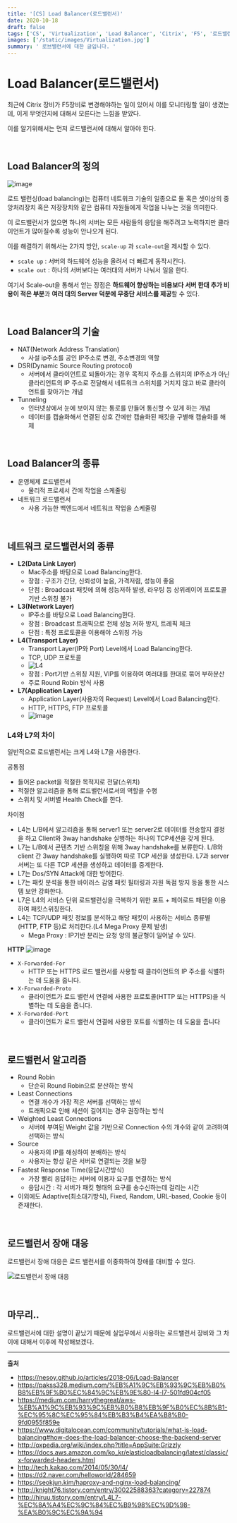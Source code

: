 ```yaml
---
title: '[CS] Load Balancer(로드밸런서)'
date: 2020-10-18
draft: false
tags: ['CS', 'Virtualization', 'Load Balancer', 'Citrix', 'F5', '로드밸런서']
images: ['/static/images/Virtualization.jpg']
summary: ' 로브밸런서에 대한 글입니다. '
---
```


# Load Balancer(로드밸런서)

최근에 Citrix 장비가 F5장비로 변경해야하는 일이 있어서 이를 모니터링할 일이 생겼는데, 이게 무엇인지에 대해서 모른다는 느낌을 받았다.

이를 알기위해서는 먼저 로드밸런서에 대해서 알아야 한다.

<br />

## Load Balancer의 정의

![image](https://user-images.githubusercontent.com/42582516/96366790-ea592c80-1184-11eb-9110-838bc94fcd5b.png)

로드 밸런싱(load balancing)는 컴퓨터 네트워크 기술의 일종으로 둘 혹은 셋이상의 중앙처리장치 혹은 저장장치와 같은 컴퓨터 자원들에게 작업을 나누는 것을 의미한다.

이 로드밸런서가 없으면 하나의 서버는 모든 사람들의 응답을 해주려고 노력하지만 클라이언트가 많아질수록 성능이 안나오게 된다.

이를 해결하기 위해서는 2가지 방안, `scale-up` 과 `scale-out`을 제시할 수 있다.

- `scale up` : 서버의 하드웨어 성능을 올려서 더 빠르게 동작시킨다.
- `scale out` : 하나의 서버보다는 여러대의 서버가 나눠서 일을 한다.

여기서 Scale-out을 통해서 얻는 장점은 **하드웨어 향상하는 비용보다 서버 한대 추가 비용이 적은 부분**과 **여러 대의 Server 덕분에 무중단 서비스를 제공**할 수 있다.

<br />

## Load Balancer의 기술

- NAT(Network Address Translation)
  - 사설 ip주소를 공인 IP주소로 변경, 주소변경의 역할
- DSR(Dynamic Source Routing protocol)
  - 서버에서 클라이언트로 되돌아가는 경우 목적지 주소를 스위치의 IP주소가 아닌 클라리언트의 IP 주소로 전달해서 네트워크 스위치를 거치지 않고 바로 클라이언트를 찾아가는 개념
- Tunneling
  - 인터넷상에서 눈에 보이지 않는 통로를 만들어 통신할 수 있게 하는 개념
  - 데이터를 캡슐화해서 연결된 상호 간에만 캡슐화된 패킷을 구별해 캡슐화를 해제

<br />

## Load Balancer의 종류

- 운영체제 로드밸런서
  - 물리적 프로세서 간에 작업을 스케줄링
- 네트워크 로드밸런서
  - 사용 가능한 백엔드에서 네트워크 작업을 스케줄링

<br />

## 네트워크 로드밸런서의 종류

- **L2(Data Link Layer)**
  - Mac주소를 바탕으로 Load Balancing한다.
  - 장점 : 구조가 간단, 신뢰성이 높음, 가격저렴, 성능이 좋음
  - 단점 : Broadcast 패킷에 의해 성능저하 발생, 라우팅 등 상위레이어 프로토콜 기반 스위칭 불가
- **L3(Network Layer)**
  - IP주소를 바탕으로 Load Balancing한다.
  - 장점 : Broadcast 트래픽으로 전체 성능 저하 방지, 트레픽 체크
  - 단점 : 특정 프로토콜을 이용해야 스위칭 가능
- **L4(Transport Layer)**
  - Transport Layer(IP와 Port) Level에서 Load Balancing한다.
  - TCP, UDP 프로토콜
  - ![L4](https://user-images.githubusercontent.com/42582516/97098680-35ae9600-16c3-11eb-8950-1a68a84016de.png)
  - 장점 : Port기반 스위칭 지원, VIP를 이용하여 여러대를 한대로 묶어 부하분산
  - 주로 Round Robin 방식 사용
- **L7(Application Layer)**
  - Application Layer(사용자의 Request) Level에서 Load Balancing한다.
  - HTTP, HTTPS, FTP 프로토콜
  - ![image](https://user-images.githubusercontent.com/42582516/97098729-d2713380-16c3-11eb-8824-86a033ffa960.png)

### L4와 L7의 차이

일반적으로 로드밸런서는 크게 L4와 L7을 사용한다.

공통점

- 들어온 packet을 적절한 목적지로 전달(스위치)
- 적절한 알고리즘을 통해 로드밸런서로서의 역할을 수행
- 스위치 및 서버별 Health Check를 한다.

차이점

- L4는 L/B에서 알고리즘을 통해 server1 또는 server2로 데이터를 전송할지 결정을 하고 Client와 3way handshake 실행하는 하나의 TCP세션을 갖게 된다.
- L7는 L/B에서 콘텐츠 기반 스위칭을 위해 3way handshake를 보류한다. L/B와 client 간 3way handshake를 실행하여 따로 TCP 세션을 생성한다. L7과 server서버는 또 다른 TCP 세션을 생성하고 데이터를 중계한다.
- L7는 Dos/SYN Attack에 대한 방어한다.
- L7는 패킷 분석을 통한 바이러스 감염 패킷 필터링과 자원 독점 방지 등을 통한 시스템 보안 강화한다.
- L7은 L4의 서비스 단위 로드밸런싱을 극복하기 위한 포트 + 페이로드 패턴을 이용하여 패킷스위칭한다.
- L4는 TCP/UDP 패킷 정보를 분석하고 해당 패킷이 사용하는 서비스 종류별(HTTP, FTP 등)로 처리한다.(L4 Mega Proxy 문제 발생)
  - Mega Proxy : IP기반 분리는 요청 양의 불균형이 일어날 수 있다.

**HTTP**
![image](https://user-images.githubusercontent.com/42582516/97098788-6cd17700-16c4-11eb-9705-fe3150b62645.png)

- `X-Forwarded-For`
  - HTTP 또는 HTTPS 로드 밸런서를 사용할 때 클라이언트의 IP 주소를 식별하는 데 도움을 줍니다.
- `X-Forwarded-Proto`
  - 클라이언트가 로드 밸런서 연결에 사용한 프로토콜(HTTP 또는 HTTPS)을 식별하는 데 도움을 줍니다.
- `X-Forwarded-Port`
  - 클라이언트가 로드 밸런서 연결에 사용한 포트를 식별하는 데 도움을 줍니다

<br />

## 로드밸런서 알고리즘

- Round Robin
  - 단순히 Round Robin으로 분산하는 방식
- Least Connections
  - 연결 개수가 가장 적은 서버를 선택하는 방식
  - 트래픽으로 인해 세션이 길어지는 경우 권장하는 방식
- Weighted Least Connections
  - 서버에 부여된 Weight 값을 기반으로 Connection 수의 개수와 같이 고려하여 선택하는 방식
- Source
  - 사용자의 IP를 해싱하여 분배하는 방식
  - 사용자는 항상 같은 서버로 연결되는 것을 보장
- Fastest Response Time(응답시간방식)
  - 가장 빨리 응답하는 서버에 이용자 요구를 연결하는 방식
  - 응답시간 : 각 서버가 패킷 형태의 요구를 송수신하는데 걸리는 시간
- 이외에도 Adaptive(최소대기방식), Fixed, Random, URL-based, Cookie 등이 존재한다.

<br />

## 로드밸런서 장애 대응

로드밸런서 장애 대응은 로드 밸런서를 이중화하여 장애를 대비할 수 있다.

![로드밸런서 장애 대응](https://user-images.githubusercontent.com/42582516/97099076-c8513400-16c7-11eb-8be0-57e02faabfec.gif)

<br />

## 마무리..

로드밸런서에 대한 설명이 끝났기 때문에 실업무에서 사용하는 로드밸런서 장비와 그 차이에 대해서 이후에 작성해보겠다.

---

**출처**

- https://nesoy.github.io/articles/2018-06/Load-Balancer
- https://pakss328.medium.com/%EB%A1%9C%EB%93%9C%EB%B0%B8%EB%9F%B0%EC%84%9C%EB%9E%80-l4-l7-501fd904cf05
- https://medium.com/harrythegreat/aws-%EB%A1%9C%EB%93%9C%EB%B0%B8%EB%9F%B0%EC%8B%B1-%EC%95%8C%EC%95%84%EB%B3%B4%EA%B8%B0-9fd0955f859e
- https://www.digitalocean.com/community/tutorials/what-is-load-balancing#how-does-the-load-balancer-choose-the-backend-server
- http://oxpedia.org/wiki/index.php?title=AppSuite:Grizzly
- https://docs.aws.amazon.com/ko_kr/elasticloadbalancing/latest/classic/x-forwarded-headers.html
- http://tech.kakao.com/2014/05/30/l4/
- https://d2.naver.com/helloworld/284659
- https://seokjun.kim/haproxy-and-nginx-load-balancing/
- http://knight76.tistory.com/entry/30022588363?category=227874
- http://hiruu.tistory.com/entry/L4L7-%EC%8A%A4%EC%9C%84%EC%B9%98%EC%9D%98-%EA%B0%9C%EC%9A%94

